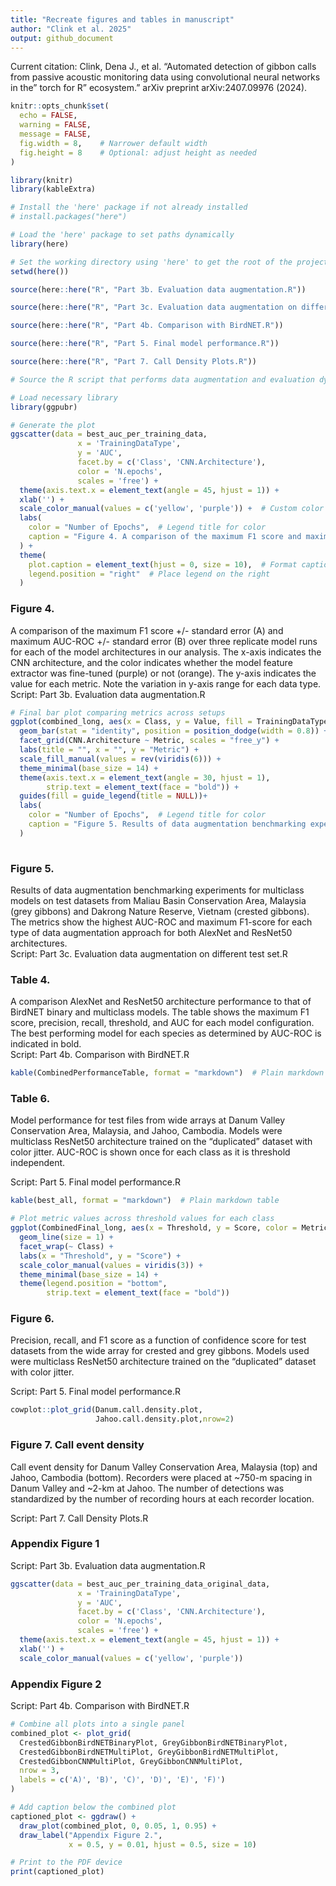 ```yaml
---
title: "Recreate figures and tables in manuscript"
author: "Clink et al. 2025"
output: github_document
---
```


Current citation: 
Clink, Dena J., et al. "Automated detection of gibbon calls from passive acoustic monitoring data using convolutional neural networks in the" torch for R" ecosystem." arXiv preprint arXiv:2407.09976 (2024).

```r

knitr::opts_chunk$set(
  echo = FALSE,
  warning = FALSE,
  message = FALSE,
  fig.width = 8,    # Narrower default width
  fig.height = 8    # Optional: adjust height as needed
)

library(knitr)
library(kableExtra)

# Install the 'here' package if not already installed
# install.packages("here")

# Load the 'here' package to set paths dynamically
library(here)

# Set the working directory using 'here' to get the root of the project
setwd(here())

source(here::here("R", "Part 3b. Evaluation data augmentation.R"))

source(here::here("R", "Part 3c. Evaluation data augmentation on different test set.R"))

source(here::here("R", "Part 4b. Comparison with BirdNET.R"))

source(here::here("R", "Part 5. Final model performance.R"))

source(here::here("R", "Part 7. Call Density Plots.R"))

```

```r

# Source the R script that performs data augmentation and evaluation dynamically

# Load necessary library
library(ggpubr)

# Generate the plot
ggscatter(data = best_auc_per_training_data,
               x = 'TrainingDataType', 
               y = 'AUC',
               facet.by = c('Class', 'CNN.Architecture'),
               color = 'N.epochs',
               scales = 'free') +
  theme(axis.text.x = element_text(angle = 45, hjust = 1)) +
  xlab('') +
  scale_color_manual(values = c('yellow', 'purple')) +  # Custom color scale
  labs(
    color = "Number of Epochs",  # Legend title for color
    caption = "Figure 4. A comparison of the maximum F1 score and maximum AUC-ROC."
  ) +
  theme(
    plot.caption = element_text(hjust = 0, size = 10),  # Format caption text
    legend.position = "right"  # Place legend on the right
  )

```
  
### Figure 4.
A comparison of the maximum F1 score +/- standard error (A) and maximum AUC-ROC +/- standard error (B) over three replicate model runs for each of the model architectures in our analysis. The x-axis indicates the CNN architecture, and the color indicates whether the model feature extractor was fine-tuned (purple) or not (orange). The y-axis indicates the value for each metric. Note the variation in y-axis range for each data type.   
Script: Part 3b. Evaluation data augmentation.R


```r

# Final bar plot comparing metrics across setups
ggplot(combined_long, aes(x = Class, y = Value, fill = TrainingDataType)) +
  geom_bar(stat = "identity", position = position_dodge(width = 0.8)) +
  facet_grid(CNN.Architecture ~ Metric, scales = "free_y") +
  labs(title = "", x = "", y = "Metric") +
  scale_fill_manual(values = rev(viridis(6))) +
  theme_minimal(base_size = 14) +
  theme(axis.text.x = element_text(angle = 30, hjust = 1),
        strip.text = element_text(face = "bold")) +
  guides(fill = guide_legend(title = NULL))+
  labs(
    color = "Number of Epochs",  # Legend title for color
    caption = "Figure 5. Results of data augmentation benchmarking experiments."
  ) 
  

```
  
### Figure 5.
Results of data augmentation benchmarking experiments for multiclass models on test datasets from Maliau Basin Conservation Area, Malaysia (grey gibbons) and Dakrong Nature Reserve, Vietnam (crested gibbons). The metrics show the highest AUC-ROC and maximum F1-score for each type of data augmentation approach for both AlexNet and ResNet50 architectures.   
Script: Part 3c. Evaluation data augmentation on different test set.R 

### Table 4.
A comparison AlexNet and ResNet50 architecture performance to that of BirdNET binary and multiclass models. The table shows the maximum F1 score, precision, recall, threshold, and AUC for each model configuration. The best performing model for each species as determined by AUC-ROC is indicated in bold.  
Script: Part 4b. Comparison with BirdNET.R
```r

kable(CombinedPerformanceTable, format = "markdown")  # Plain markdown table


```

### Table 6.
Model performance for test files from wide arrays at Danum Valley Conservation Area, Malaysia, and Jahoo, Cambodia. Models were multiclass ResNet50 architecture trained on the “duplicated” dataset with color jitter. AUC-ROC is shown once for each class as it is threshold independent.

Script: Part 5. Final model performance.R
```r

kable(best_all, format = "markdown")  # Plain markdown table


```


```r
# Plot metric values across threshold values for each class
ggplot(CombinedFinal_long, aes(x = Threshold, y = Score, color = Metric, linetype = Metric)) +
  geom_line(size = 1) +
  facet_wrap(~ Class) +
  labs(x = "Threshold", y = "Score") +
  scale_color_manual(values = viridis(3)) +
  theme_minimal(base_size = 14) +
  theme(legend.position = "bottom",
        strip.text = element_text(face = "bold"))
```
  
### Figure 6.
Precision, recall, and F1 score as a function of confidence score for test datasets from the wide array for crested and grey gibbons. Models used were multiclass ResNet50 architecture trained on the “duplicated” dataset with color jitter.  

Script: Part 5. Final model performance.R  

```r
cowplot::plot_grid(Danum.call.density.plot,
                   Jahoo.call.density.plot,nrow=2)
```

### Figure 7. Call event density 
Call event density for Danum Valley Conservation Area, Malaysia (top) and Jahoo, Cambodia (bottom). Recorders were placed at ~750-m spacing in Danum Valley and ~2-km at Jahoo. The number of detections was standardized by the number of recording hours at each recorder location.  

Script: Part 7. Call Density Plots.R

### Appendix Figure 1
Script: Part 3b. Evaluation data augmentation.R
```r
ggscatter(data = best_auc_per_training_data_original_data,
               x = 'TrainingDataType', 
               y = 'AUC',
               facet.by = c('Class', 'CNN.Architecture'),
               color = 'N.epochs',
               scales = 'free') +
  theme(axis.text.x = element_text(angle = 45, hjust = 1)) +
  xlab('') +
  scale_color_manual(values = c('yellow', 'purple'))
```

    
### Appendix Figure 2
Script: Part 4b. Comparison with BirdNET.R
```r
# Combine all plots into a single panel
combined_plot <- plot_grid(
  CrestedGibbonBirdNETBinaryPlot, GreyGibbonBirdNETBinaryPlot,
  CrestedGibbonBirdNETMultiPlot, GreyGibbonBirdNETMultiPlot,
  CrestedGibbonCNNMultiPlot, GreyGibbonCNNMultiPlot,
  nrow = 3,
  labels = c('A)', 'B)', 'C)', 'D)', 'E)', 'F)')
)

# Add caption below the combined plot
captioned_plot <- ggdraw() +
  draw_plot(combined_plot, 0, 0.05, 1, 0.95) +
  draw_label("Appendix Figure 2.",
             x = 0.5, y = 0.01, hjust = 0.5, size = 10)

# Print to the PDF device
print(captioned_plot)
```

